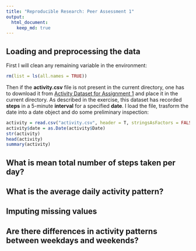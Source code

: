 ```yaml
---
title: "Reproducible Research: Peer Assessment 1"
output: 
  html_document:
    keep_md: true
---
```



## Loading and preprocessing the data

First I will clean any remaining variable in the environment:
```r
rm(list = ls(all.names = TRUE))
```
Then if the **activity.csv** file is not present in the current directory, one has to download it from [Activity Dataset for Assignment 1](https://d396qusza40orc.cloudfront.net/repdata%2Fdata%2Factivity.zip) and place it in the current directory.
As described in the exercise, this dataset has recorded **steps** in a 5-minute **interval** for a specified **date**.
I load the file, trasform the date into a date object and do some preliminary inspection:
```r
activity = read.csv("activity.csv", header = T, stringsAsFactors = FALSE)
activity$date = as.Date(activity$Date)
str(activity)
head(activity)
summary(activity)
```


## What is mean total number of steps taken per day?



## What is the average daily activity pattern?



## Imputing missing values



## Are there differences in activity patterns between weekdays and weekends?
